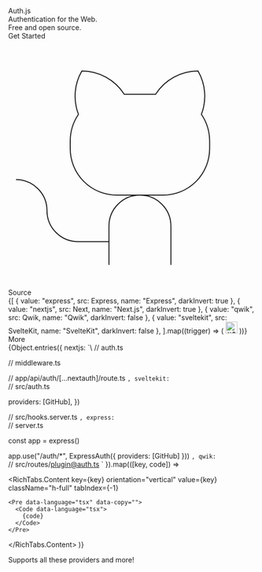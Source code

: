 

<div className="relative overflow-hidden w-full h-full flex flex-col">
  <section className="flex justify-center w-full px-8 xl:px-0 flex-col lg:flex-row self-center items-center lg:items-start gap-6 max-w-7xl pt-12 pb-24 sm:py-32 lg:py-56">
    <div className="flex-col flex justify-start gap-10 lg:py-8 mx-8">
      <div className="flex flex-col gap-8 justify-center py-2 items-center w-full">
        <span className="text-6xl font-black lg:text-8xl">Auth.js</span>
        <div className="flex flex-col gap-4 justify-center text-2xl font-bold text-center lg:text-3xl">
          <div>Authentication for the Web.</div>
          <div className="underline-highlight">Free and open source.</div>
        </div>
      </div>
      <div className="text-lg justify-center items-center flex gap-4">
        <Link
          href="/getting-started"
          className="p-3 w-1/2 text-center bg-violet-600 dark:bg-violet-800 text-white hover:dark:bg-violet-900 transition hover:bg-violet-700 duration-300"
        >
          Get Started
        </Link>
        <Link
          href="https://github.com/nextauthjs/next-auth"
          target="_blank"
          className="p-3 w-1/2 justify-center flex gap-2 items-center dark:bg-gray-300 bg-violet-200 text-black transition duration-300 hover:dark:bg-gray-400 hover:bg-violet-300"
        >
          <svg className="size-5" viewBox="0 0 256 256">
            <rect width="256" height="256" fill="none" />
            <path
              d="M119.83,56A52,52,0,0,0,76,32a51.92,51.92,0,0,0-3.49,44.7A49.28,49.28,0,0,0,64,104v8a48,48,0,0,0,48,48h48a48,48,0,0,0,48-48v-8a49.28,49.28,0,0,0-8.51-27.3A51.92,51.92,0,0,0,196,32a52,52,0,0,0-43.83,24Z"
              fill="none"
              stroke="currentColor"
              strokeLinecap="round"
              strokeLinejoin="round"
              strokeWidth="16"
            />
            <path
              d="M104,232V192a32,32,0,0,1,32-32h0a32,32,0,0,1,32,32v40"
              fill="none"
              stroke="currentColor"
              strokeLinecap="round"
              strokeLinejoin="round"
              strokeWidth="16"
            />
            <path
              d="M104,208H72a32,32,0,0,1-32-32A32,32,0,0,0,8,144"
              fill="none"
              stroke="currentColor"
              strokeLinecap="round"
              strokeLinejoin="round"
              strokeWidth="16"
            />
          </svg>
          Source
        </Link>
      </div>
    </div>
    <RichTabs
      orientation="horizontal"
      tabKey="hero"
      defaultValue="nextjs"
      className="w-full flex flex-col !py-8 md:!py-16 !m-0 max-w-xl xl:max-w-2xl lg:self-start"
    >
      <RichTabs.List className="justify-between p-2 rounded-t-lg bg-white/40 backdrop-blur dark:bg-neutral-950/25">
        <div className="flex gap-2">
          {[
            { value: "express", src: Express,  name: "Express", darkInvert: true },
            { value: "nextjs", src: Next, name: "Next.js", darkInvert: true },
            { value: "qwik", src: Qwik,  name: "Qwik", darkInvert: false },
            { value: "sveltekit", src: SvelteKit,  name: "SvelteKit", darkInvert: false },
          ].map((trigger) => (
            <RichTabs.Trigger
              key={trigger.value}
              title={trigger.name}
              value={trigger.value}
              orientation="vertical"
              className=" !border-0 aria-selected:!bg-violet-600 aria-selected:dark:!bg-violet-900 aria-selected:!text-white dark:bg-neutral-800 bg-white !h-auto !w-auto !flex-row !gap-2 !justify-start p-2 px-3 rounded-md outline-none transition-all duration-300 hover:bg-violet-200 hover:dark:bg-violet-900/20 !font-normal"
            >
              <img
                width="24"
                src={trigger.src}
                alt={`${trigger.name} Logo`}
                className={trigger.darkInvert ? 'dark:invert': '' }
              />
            </RichTabs.Trigger>
          ))}
          <Link
            href="/getting-started/integrations"
            className="!border-0 aria-selected:!bg-violet-600 aria-selected:dark:!bg-violet-900 dark:bg-neutral-900 bg-white !h-auto !w-auto !flex-row !gap-2 !justify-start p-2 px-3 rounded-md outline-none transition-all duration-300 flex items-center hover:bg-violet-200 hover:dark:bg-violet-900/20"
          >
            <span className="hidden text-sm md:block">More</span>
            <CaretRight className="size-4" />
          </Link>
        </div>
        <div className="inline-flex gap-2 items-center self-end pr-4 h-12">
          <div className="bg-green-300 rounded-full size-4"></div>
          <div className="bg-amber-300 rounded-full size-4"></div>
          <div className="bg-red-300 rounded-full size-4"></div>
        </div>
      </RichTabs.List>
      <div className="p-2 pt-0 w-full rounded-b-lg shadow-md bg-white/40 backdrop-blur dark:bg-neutral-950/25 [&_div]:border-0 [&_div]:shadow-none [&>div.h-full>div>div>pre]:dark:!bg-neutral-950/60 [&>div.h-full>div>div>pre]:!bg-white/60">
      {Object.entries({
        nextjs: `\
// auth.ts

// middleware.ts

// app/api/auth/[...nextauth]/route.ts
`,
          sveltekit: `\
// src/auth.ts

  providers: [GitHub],
})

// src/hooks.server.ts
`,
          express: `\
// server.ts

const app = express()

app.use("/auth/\*", ExpressAuth({ providers: [GitHub] }))
`,
          qwik: `\
// src/routes/plugin@auth.ts
`
}).map(([key, code]) =>

  <RichTabs.Content
    key={key}
    orientation="vertical"
    value={key}
    className="h-full"
    tabIndex={-1}
  >
    <Pre data-language="tsx" data-copy="">
      <Code data-language="tsx">
        {code}
      </Code>
    </Pre>
  </RichTabs.Content>
)}
</div>
</RichTabs>

  </section>
  <Guides />
  <section
    className="flex relative h-[40rem] flex-col justify-between items-center pt-24 pb-12
    bg-neutral-200 dark:bg-neutral-900 overflow-hidden"
  >
    <div
      className="z-10 flex gap-4 justify-start items-center text-2xl md:text-3xl font-bold
      text-center text-white lg:text-4xl h-full"
    >
      <div className="leading-normal text-slate-800 px-12 dark:text-slate-200 pb-12 dark:drop-shadow-none">
        Supports all these providers and more!
      </div>
    </div>
    <LogosMarquee />
  </section>
  <Footer className="bg-white dark:bg-neutral-950 py-8 !m-0" />
  <Blur />
  <div className="overflow-hidden bg-animation -z-10">
    <div id="stars"></div>
    <div id="stars2"></div>
    <div id="stars3"></div>
    <div id="stars4"></div>
  </div>
</div>
